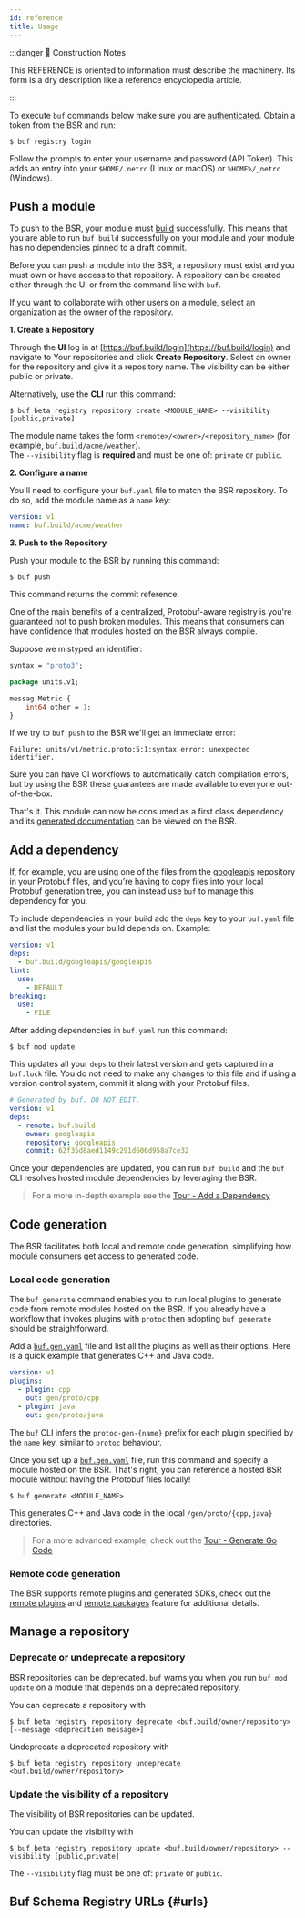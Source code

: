 ```yaml
---
id: reference
title: Usage
---
```



:::danger 🚧 Construction Notes

This REFERENCE is oriented to information must describe the machinery. Its form is a dry description like a reference
encyclopedia article.

:::

<Cards>
  <Card
    name="🖌 Tutorial"
    url="#"
    description="Lorem ipsum dolor sit amet, consectetur adipiscing elit, sed do eiusmod tempor incididunt ut labore et dolore magna aliqua."
  />
  <Card
    name="🚧 How To"
    url="#"
    description="Nisl tincidunt eget nullam non. Sed cras ornare arcu dui vivamus. Id neque aliquam vestibulum morbi blandit. Turpis nunc eget lorem dolor sed."
  />
  <Card
    name="🧱 Reference"
    url="#"
    description="Integer malesuada nunc vel risus commodo viverra maecenas accumsan. Faucibus vitae aliquet nec ullamcorper sit amet."
  />
  <Card
    name="🏗 Explanation"
    url="#"
    description="Scelerisque varius morbi enim nunc faucibus a pellentesque sit amet. Aenean sed adipiscing diam donec adipiscing tristique risus."
  />
</Cards>


To execute `buf` commands below make sure you are
[authenticated](../bsr/authentication.md). Obtain a token from the BSR and run:

```terminal
$ buf registry login
```

Follow the prompts to enter your username and password (API Token). This adds an
entry into your `$HOME/.netrc` (Linux or macOS) or `%HOME%/_netrc` (Windows).

## Push a module

To push to the BSR, your module must [build](../build/usage.md) successfully.
This means that you are able to run `buf build` successfully on your module and
your module has no dependencies pinned to a draft commit.

Before you can push a module into the BSR, a repository must exist and you must
own or have access to that repository. A repository can be created either
through the UI or from the command line with `buf`.

If you want to collaborate with other users on a module, select an organization
as the owner of the repository.

**1. Create a Repository**

Through the **UI** log in at [https://buf.build/login](https://buf.build/login)
and navigate to Your repositories and click **Create Repository**. Select an
owner for the repository and give it a repository name. The visibility can be
either public or private.

Alternatively, use the **CLI** run this command:

```terminal
$ buf beta registry repository create <MODULE_NAME> --visibility [public,private]
```

The module name takes the form `<remote>/<owner>/<repository_name>` (for
example, `buf.build/acme/weather`).<br/> The `--visibility` flag is **required**
and must be one of: `private` or `public`.

**2. Configure a name**

You'll need to configure your `buf.yaml` file to match the BSR repository. To do
so, add the module name as a `name` key:

```yaml title=buf.yaml {2}
version: v1
name: buf.build/acme/weather
```

**3. Push to the Repository**

Push your module to the BSR by running this command:

```terminal
$ buf push
```

This command returns the commit reference.

One of the main benefits of a centralized, Protobuf-aware registry is you're
guaranteed not to push broken modules. This means that consumers can have
confidence that modules hosted on the BSR always compile.

Suppose we mistyped an identifier:

```proto {5}
syntax = "proto3";

package units.v1;

messag Metric {
    int64 other = 1;
}
```

If we try to `buf push` to the BSR we'll get an immediate error:

```
Failure: units/v1/metric.proto:5:1:syntax error: unexpected identifier.
```

Sure you can have CI workflows to automatically catch compilation errors, but by
using the BSR these guarantees are made available to everyone out-of-the-box.

That's it. This module can now be consumed as a first class dependency and its
[generated documentation](documentation.mdx) can be viewed on the BSR.

## Add a dependency

If, for example, you are using one of the files from the
[googleapis](https://github.com/googleapis/googleapis) repository in your
Protobuf files, and you're having to copy files into your local Protobuf
generation tree, you can instead use `buf` to manage this dependency for you.

To include dependencies in your build add the `deps` key to your `buf.yaml` file
and list the modules your build depends on. Example:

```yaml title=buf.yaml {2,3}
version: v1
deps:
  - buf.build/googleapis/googleapis
lint:
  use:
    - DEFAULT
breaking:
  use:
    - FILE
```

After adding dependencies in `buf.yaml` run this command:

```terminal
$ buf mod update
```

This updates all your `deps` to their latest version and gets captured in a
`buf.lock` file. You do not need to make any changes to this file and if using a
version control system, commit it along with your Protobuf files.

```yaml title=buf.lock
# Generated by buf. DO NOT EDIT.
version: v1
deps:
  - remote: buf.build
    owner: googleapis
    repository: googleapis
    commit: 62f35d8aed1149c291d606d958a7ce32
```

Once your dependencies are updated, you can run `buf build` and the `buf` CLI
resolves hosted module dependencies by leveraging the BSR.

> For a more in-depth example see the
> [Tour - Add a Dependency](../tour/add-a-dependency.md)

## Code generation

The BSR facilitates both local and remote code generation, simplifying how
module consumers get access to generated code.

### Local code generation

The `buf generate` command enables you to run local plugins to generate code
from remote modules hosted on the BSR. If you already have a workflow that
invokes plugins with `protoc` then adopting `buf generate` should be
straightforward.

Add a [`buf.gen.yaml`](/configuration/v1/buf-gen-yaml) file and list all the plugins as well as their options.
Here is a quick example that generates C++ and Java code.

```yaml title=buf.gen.yaml
version: v1
plugins:
  - plugin: cpp
    out: gen/proto/cpp
  - plugin: java
    out: gen/proto/java
```

The `buf` CLI infers the `protoc-gen-{name}` prefix for each plugin specified by
the `name` key, similar to `protoc` behaviour.

Once you set up a [`buf.gen.yaml`](/configuration/v1/buf-gen-yaml) file, run this command and specify a module
hosted on the BSR. That's right, you can reference a hosted BSR module without
having the Protobuf files locally!

```terminal
$ buf generate <MODULE_NAME>
```

This generates C++ and Java code in the local `/gen/proto/{cpp,java}`
directories.

> For a more advanced example, check out the
> [Tour - Generate Go Code](../tour/generate-go-code.md)

### Remote code generation

The BSR supports remote plugins and generated SDKs, check out the [remote plugins](remote-plugins/usage.mdx)
and [remote packages](remote-packages/overview.mdx) feature for additional details.

## Manage a repository

### Deprecate or undeprecate a repository

BSR repositories can be deprecated. `buf` warns you when you run
`buf mod update` on a module that depends on a deprecated repository.

You can deprecate a repository with

```terminal
$ buf beta registry repository deprecate <buf.build/owner/repository> [--message <deprecation message>]
```

Undeprecate a deprecated repository with

```terminal
$ buf beta registry repository undeprecate <buf.build/owner/repository>
```

### Update the visibility of a repository

The visibility of BSR repositories can be updated.

You can update the visibility with

```terminal
$ buf beta registry repository update <buf.build/owner/repository> --visibility [public,private]
```

The `--visibility` flag must be one of: `private` or `public`.

## Buf Schema Registry URLs {#urls}


<BsrUrls />
